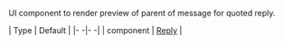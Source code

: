 UI component to render preview of parent of message for quoted reply.

| Type | Default |
|- -|- -|
| component | [Reply](/reactnative/ui-components/reply) |
